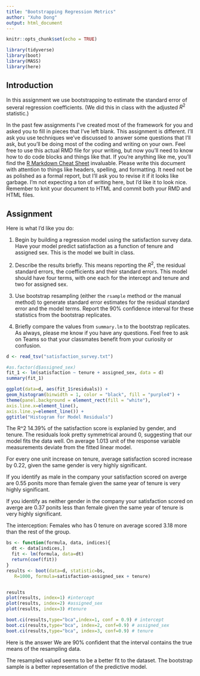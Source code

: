 ```yaml
---
title: "Bootstrapping Regression Metrics"
author: "Xuho Dong"
output: html_document
---
```


```r
knitr::opts_chunk$set(echo = TRUE)

library(tidyverse)
library(boot)
library(MASS)
library(here)
```

## Introduction

In this assignment we use bootstrapping to estimate the standard error 
of several regression coefficients. (We did this in class with the 
adjusted $R^2$ statistic.) 

In the past few assignments I've created most of the framework for you and 
asked you to fill in pieces that I've left blank. This assignment is 
different. I'll ask you use techniques we've discussed to answer some questions
that I'll ask, but you'll be doing most of the coding and writing on your own. 
Feel free to use this actual RMD file for your writing, but now you'll need 
to know how to do code blocks and things like that. If you're anything like me,
you'll find the 
[R Markdown Cheat Sheet](https://github.com/rstudio/cheatsheets/raw/master/rmarkdown-2.0.pdf)
invaluable. Please write this document with attention to things like headers, spelling, 
and formatting. It need not be as polished as a formal report, but I'll ask you to revise
it if it looks like garbage. I'm not expecting a ton of writing here, but I'd like 
it to look nice. Remember to knit your document to HTML and commit both your RMD and HTML
files. 

## Assignment

Here is what I'd like you do: 

1. Begin by building a regression model using the satisfaction survey data. Have your model predict satisfaction as a function of tenure and assigned sex. This is the model we built in class. 

1. Describe the results briefly. This means reporting the $R^2$, the residual standard errors, the coefficients and their standard errors. This model should have four terms, with one each for the intercept and tenure and two for assigned sex.

1. Use bootstrap resampling (either the `rsample` method or the manual method) to 
generate standard error estimates for the residual standard error and the model terms. 
Report the 90% confidence interval for these statistics from the bootstrap replicates. 
1. Briefly compare the values from `summary.lm` to the bootstrap replicates. 
As always, please me know if you have any questions. Feel free to ask on Teams so that your classmates benefit from your curiosity or confusion.

```r

d <- read_tsv("satisfaction_survey.txt")

```

```r
#as.factor(d$assigned_sex)
fit_1 <- lm(satisfaction ~ tenure + assigned_sex, data = d)
summary(fit_1)

ggplot(data=d, aes(fit_1$residuals)) +
geom_histogram(binwidth = 1, color = "black", fill = "purple4") +
theme(panel.background = element_rect(fill = "white"),
axis.line.x=element_line(),
axis.line.y=element_line()) +
ggtitle("Histogram for Model Residuals")

```
The R^2 14.39% of the satisfaction score is explanied by gender, and tenure. The residuals look pretty symmetrical around 0, suggesting that our model fits the data well. On average 1.013 unit of the response variable measurements deviate from the fitted linear model. 

For every one unit increase on tenure, average satisfaction scored increase by 0.22, given the same gender is very highly significant. 

If you identify as male in the company your satisfaction scored on averge are 0.55 ponits more than female given the same year of tenure is very highly significant. 

If you identify as neither gender in the company your satisfaction scored on averge are 0.37 ponits less than female given the same year of tenure is very highly significant.

The interception: Females who has 0 tenure on average scored 3.18 more than the rest of the group. 



```r

bs <- function(formula, data, indices){
  dt <- data[indices,]
  fit <- lm(formula, data=dt)
  return(coef(fit))
} 
results <- boot(data=d, statistic=bs, 
   R=1000, formula=satisfaction~assigned_sex + tenure)


results
plot(results, index=1) #intercept 
plot(results, index=2) #assigned_sex
plot(results, index=3) #tenure

boot.ci(results,type="bca",index=1, conf = 0.9) # intercept 
boot.ci(results,type="bca", index=2, conf=0.9) # assigned_sex
boot.ci(results,type="bca", index=3, conf=0.9) # tenure

```
Here is the answer
We are 90% confident that the interval contains the true means of the resampling data. 

The resampled valued seems to be a better fit to the dataset. The bootstrap sample is a better representation of the predictive model. 